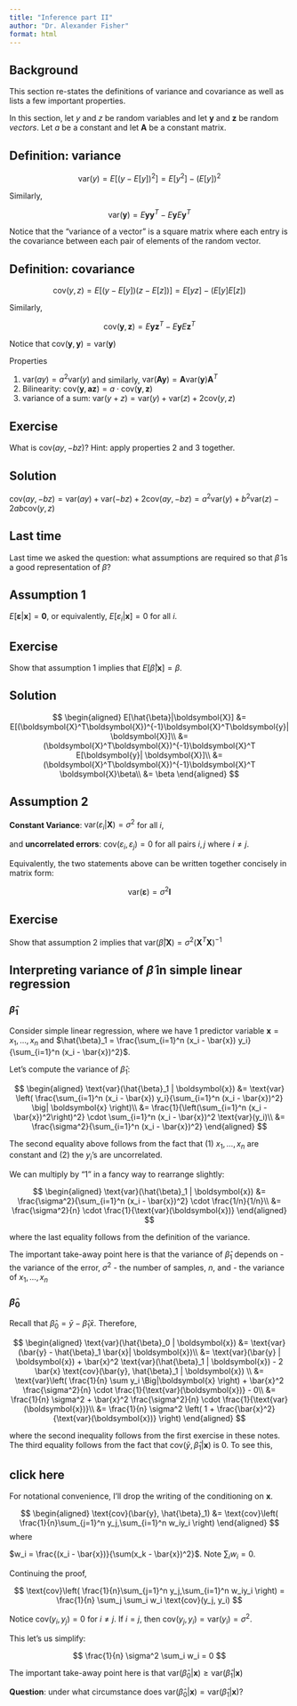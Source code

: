 ```yaml
---
title: "Inference part II"
author: "Dr. Alexander Fisher"
format: html
---
```


\newcommand{\by}{\boldsymbol{y}}
\newcommand{\hby}{\hat{\boldsymbol{y}}}
\newcommand{\bone}{\boldsymbol{1}}
\newcommand{\bx}{\boldsymbol{x}}
\newcommand{\bX}{\boldsymbol{X}}
\newcommand{\be}{\boldsymbol{\varepsilon}}
\newcommand{\hbe}{\hat{\be}}
\newcommand{\bzero}{\boldsymbol{0}}
\newcommand{\identity}{\boldsymbol{I}}

## Background

This section re-states the definitions of variance and covariance as well as lists a few important properties.

In this section, let $y$ and $z$ be random variables and let $\boldsymbol{y}$ and $\boldsymbol{z}$ be random *vectors*. Let $a$ be a constant and let $\boldsymbol{A}$ be a constant matrix. 

::: callout-note
## Definition: variance
$$
\text{var}(y) = E[(y - E[y])^2] = E[y^2] - \left(E[y]\right)^2
$$


Similarly, 

$$
\text{var}(\boldsymbol{y}) = E \boldsymbol{y}\boldsymbol{y}^T - E\boldsymbol{y}E\boldsymbol{y}^T
$$

Notice that the "variance of a vector" is a square matrix where each entry is the covariance between each pair of elements of the random vector. 

::: 

::: callout-note
## Definition: covariance

$$
\text{cov}(y, z) = E[(y - E[y])(z - E[z])] = E[yz] - \left(E[y]E[z]\right)
$$

Similarly, 

$$
\text{cov}(\boldsymbol{y}, \boldsymbol{z}) = E \boldsymbol{y}\boldsymbol{z}^T - E\boldsymbol{y}E\boldsymbol{z}^T
$$

Notice that $\text{cov}(\boldsymbol{y}, \boldsymbol{y}) = \text{var}(\boldsymbol{y})$

:::


Properties 

1. $\text{var}(ay) = a^2 \text{var}(y)$ and similarly, $\text{var}(\boldsymbol{A} \boldsymbol{y}) = \boldsymbol{A} \text{var}(\boldsymbol{y}) \boldsymbol{A}^T$
2. Bilinearity: $\text{cov}(\boldsymbol{y}, \boldsymbol{az}) = a \cdot \text{cov}(\boldsymbol{y}, \boldsymbol{z})$
3. variance of a sum: $\text{var}(y + z) = \text{var}(y) + \text{var}(z) + 2\text{cov}(y, z)$

::: panel-tabset
## Exercise
What is $\text{cov}(ay, - bz)$? Hint: apply properties 2 and 3 together.

## Solution
$\text{cov}(ay, - bz) = \text{var}(ay) + \text{var}(-bz) + 2 \text{cov}(ay, -bz) = a^2 \text{var}(y) + b^2\text{var}(z) - 2ab\text{cov}(y, z)$
:::

## Last time

Last time we asked the question: what assumptions are required so that $\hat{\beta}$ is a good representation of $\beta$?

::: callout-important
## Assumption 1

$E[\be|\bx] = \bzero$, or equivalently, $E[\varepsilon_i|\bx] = 0$ for all $i$.

:::

::: panel-tabset
## Exercise
Show that assumption 1 implies that $E[\hat{\beta}|\bx] = \beta$.

## Solution

$$
\begin{aligned}
E[\hat{\beta}|\bX] &= E[(\bX^T\bX)^{-1}\bX^T\by | \bX]\\
&= (\bX^T\bX)^{-1}\bX^T E[\by | \bX]\\
&= (\bX^T\bX)^{-1}\bX^T \bX \beta\\
&= \beta
\end{aligned}
$$
:::

::: callout-important
## Assumption 2

**Constant Variance**: $\text{var}(\varepsilon_i | \boldsymbol{X}) = \sigma^2$ for all $i$,

and **uncorrelated errors**: $\text{cov}(\varepsilon_{i}, \varepsilon_j) = 0$ for all pairs $i, j$ where $i \neq j$.

Equivalently, the two statements above can be written together concisely in matrix form:

$$
\text{var}(\be) = \sigma^2 \identity
$$
:::

::: panel-tabset
## Exercise 

Show that assumption 2 implies that $\text{var}(\hat{\beta}|\bX) = \sigma^2 (\bX^T\bX)^{-1}$

:::

## Interpreting variance of $\hat{\beta}$ in simple linear regression

### $\hat{\beta}_1$

Consider simple linear regression, where we have 1 predictor variable $\boldsymbol{x} = x_1, \ldots, x_n$ and $\hat{\beta}_1 = \frac{\sum_{i=1}^n (x_i - \bar{x}) y_i}{\sum_{i=1}^n (x_i - \bar{x})^2}$. 

Let's compute the variance of $\hat{\beta}_1$:

$$
\begin{aligned}
\text{var}(\hat{\beta}_1 | \boldsymbol{x}) 
&= \text{var}
\left(
\frac{\sum_{i=1}^n (x_i - \bar{x}) y_i}{\sum_{i=1}^n (x_i - \bar{x})^2} \big| \boldsymbol{x}
\right)\\
&=
\frac{1}{\left(\sum_{i=1}^n (x_i - \bar{x})^2\right)^2} \cdot \sum_{i=1}^n (x_i - \bar{x})^2 \text{var}(y_i)\\
&= \frac{\sigma^2}{\sum_{i=1}^n (x_i - \bar{x})^2}
\end{aligned}
$$

The second equality above follows from the fact that (1) $x_1, \ldots, x_n$ are constant and (2) the $y_i$'s are uncorrelated.

We can multiply by "1" in a fancy way to rearrange slightly:

$$
\begin{aligned}
\text{var}(\hat{\beta}_1 | \boldsymbol{x}) &= 
\frac{\sigma^2}{\sum_{i=1}^n (x_i - \bar{x})^2} \cdot \frac{1/n}{1/n}\\
&= \frac{\sigma^2}{n} \cdot \frac{1}{\text{var}(\boldsymbol{x})}
\end{aligned}
$$

where the last equality follows from the definition of the variance.

::: callout-important
The important take-away point here is that the variance of $\hat{\beta}_1$ depends on 
- the variance of the error, $\sigma^2$
- the number of samples, $n$, and
- the variance of $x_1, \ldots, x_n$
:::

### $\hat{\beta}_0$

Recall that $\hat{\beta}_0 = \bar{y} - \hat{\beta}_1 \bar{x}$. Therefore, 

$$
\begin{aligned}
\text{var}(\hat{\beta}_0 | \boldsymbol{x}) 
&=
\text{var}(\bar{y} - \hat{\beta}_1 \bar{x}| \boldsymbol{x})\\
&= 
\text{var}(\bar{y} | \boldsymbol{x}) + \bar{x}^2 \text{var}(\hat{\beta}_1 | \boldsymbol{x}) - 2 \bar{x} \text{cov}(\bar{y}, \hat{\beta}_1 | \boldsymbol{x})
\\
&= \text{var}\left(
\frac{1}{n} \sum y_i \Big|\boldsymbol{x}
\right) +
\bar{x}^2 \frac{\sigma^2}{n} \cdot \frac{1}{\text{var}(\boldsymbol{x})} - 0\\
&= \frac{1}{n} \sigma^2  + \bar{x}^2 \frac{\sigma^2}{n} \cdot \frac{1}{\text{var}(\boldsymbol{x})}\\
&= \frac{1}{n} \sigma^2 \left(
1 + \frac{\bar{x}^2}{\text{var}(\boldsymbol{x})}
\right)
\end{aligned}
$$

where the second inequality follows from the first exercise in these notes. The third equality follows from the fact that $\text{cov}(\bar{y}, \hat{\beta}_1 | \boldsymbol{x})$ is 0. To see this, 

::: {.callout-note collapse="true"}
## click here

For notational convenience, I'll drop the writing of the conditioning on $\boldsymbol{x}$.

$$
\begin{aligned}
\text{cov}(\bar{y}, \hat{\beta}_1) 
&= \text{cov}\left(
\frac{1}{n}\sum_{j=1}^n y_j,\sum_{i=1}^n w_iy_i
\right)
\end{aligned}
$$
where

$w_i = \frac{(x_i - \bar{x})}{\sum(x_k - \bar{x})^2}$. Note $\sum_i w_i = 0$.

Continuing the proof,

$$
\text{cov}\left(
\frac{1}{n}\sum_{j=1}^n y_j,\sum_{i=1}^n w_iy_i
\right) = 
\frac{1}{n} \sum_j \sum_i w_i \text{cov}(y_j, y_i)
$$

Notice $\text{cov}(y_i, y_j) = 0$ for $i \neq j$. If $i = j$, then $\text{cov}(y_j, y_i) = \text{var}(y_i) = \sigma^2$.

This let's us simplify:

$$
\frac{1}{n} \sigma^2 \sum_i w_i = 0
$$

:::

::: callout-important
The important take-away point here is that 
$\text{var}(\hat{\beta}_0 | \boldsymbol{x}) \geq \text{var}(\hat{\beta}_1 | \boldsymbol{x})$

**Question**: under what circumstance does $\text{var}(\hat{\beta}_0 | \boldsymbol{x}) = \text{var}(\hat{\beta}_1 | \boldsymbol{x})$?
:::

<!-- &= \frac{1}{n} \cdot \frac{1}{\sum(x_i - \bar{x})^2} \sum (x_i - \bar{x})\text{cov}(y_i, y_i) -->